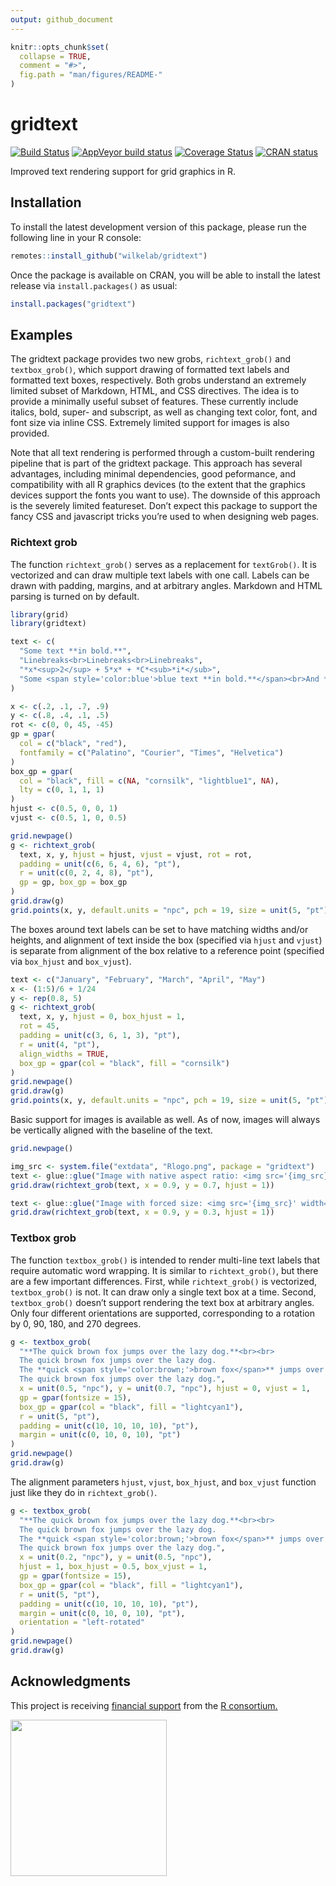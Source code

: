 ```yaml
---
output: github_document
---
```


<!-- README.md is generated from README.Rmd. Please edit that file -->

```r
knitr::opts_chunk$set(
  collapse = TRUE,
  comment = "#>",
  fig.path = "man/figures/README-"
)
```

# gridtext

<!-- badges: start -->
[![Build Status](https://travis-ci.org/wilkelab/gridtext.svg?branch=master)](https://travis-ci.org/wilkelab/gridtext)
[![AppVeyor build status](https://ci.appveyor.com/api/projects/status/github/clauswilke/gridtext?branch=master&svg=true)](https://ci.appveyor.com/project/clauswilke/gridtext)
[![Coverage Status](https://img.shields.io/codecov/c/github/wilkelab/gridtext/master.svg)](https://codecov.io/github/wilkelab/gridtext?branch=master)
[![CRAN status](https://www.r-pkg.org/badges/version/gridtext)](https://cran.r-project.org/package=gridtext)
<!-- badges: end -->

Improved text rendering support for grid graphics in R.


## Installation

To install the latest development version of this package, please run the following line in your R console:

```r
remotes::install_github("wilkelab/gridtext")
```

Once the package is available on CRAN, you will be able to install the latest release via `install.packages()` as usual:

```r
install.packages("gridtext")
```


## Examples

The gridtext package provides two new grobs, `richtext_grob()` and `textbox_grob()`, which support drawing of formatted text labels and formatted text boxes, respectively. Both grobs understand an extremely limited subset of Markdown, HTML, and CSS directives. The idea is to provide a minimally useful subset of features. These currently include italics, bold, super- and subscript, as well as changing text color, font, and font size via inline CSS. Extremely limited support for images is also provided.

Note that all text rendering is performed through a custom-built rendering pipeline that is part of the gridtext package. This approach has several advantages, including minimal dependencies, good peformance, and compatibility with all R graphics devices (to the extent that the graphics devices support the fonts you want to use). The downside of this approach is the severely limited featureset. Don't expect this package to support the fancy CSS and javascript tricks you're used to when designing web pages.

### Richtext grob

The function `richtext_grob()` serves as a replacement for `textGrob()`. It is vectorized and can draw multiple text labels with one call. Labels can be drawn with padding, margins, and at arbitrary angles. Markdown and HTML parsing is turned on by default.

```r
library(grid)
library(gridtext)

text <- c(
  "Some text **in bold.**",
  "Linebreaks<br>Linebreaks<br>Linebreaks",
  "*x*<sup>2</sup> + 5*x* + *C*<sub>*i*</sub>",
  "Some <span style='color:blue'>blue text **in bold.**</span><br>And *italics text.*<br>And some <span style='font-size:18pt; color:black'>large</span> text."
)

x <- c(.2, .1, .7, .9)
y <- c(.8, .4, .1, .5)
rot <- c(0, 0, 45, -45)
gp = gpar(
  col = c("black", "red"),
  fontfamily = c("Palatino", "Courier", "Times", "Helvetica")
)
box_gp = gpar(
  col = "black", fill = c(NA, "cornsilk", "lightblue1", NA),
  lty = c(0, 1, 1, 1)
)
hjust <- c(0.5, 0, 0, 1)
vjust <- c(0.5, 1, 0, 0.5)

grid.newpage()
g <- richtext_grob(
  text, x, y, hjust = hjust, vjust = vjust, rot = rot, 
  padding = unit(c(6, 6, 4, 6), "pt"),
  r = unit(c(0, 2, 4, 8), "pt"),
  gp = gp, box_gp = box_gp
)
grid.draw(g)
grid.points(x, y, default.units = "npc", pch = 19, size = unit(5, "pt"))
```

The boxes around text labels can be set to have matching widths and/or heights, and alignment of text inside the box (specified via `hjust` and `vjust`) is separate from alignment of the box relative to a reference point (specified via `box_hjust` and `box_vjust`).

```r
text <- c("January", "February", "March", "April", "May")
x <- (1:5)/6 + 1/24
y <- rep(0.8, 5)
g <- richtext_grob(
  text, x, y, hjust = 0, box_hjust = 1,
  rot = 45,
  padding = unit(c(3, 6, 1, 3), "pt"),
  r = unit(4, "pt"),
  align_widths = TRUE,
  box_gp = gpar(col = "black", fill = "cornsilk")
)
grid.newpage()
grid.draw(g)
grid.points(x, y, default.units = "npc", pch = 19, size = unit(5, "pt"))
```

Basic support for images is available as well. As of now, images will always be vertically aligned with the baseline of the text.
```r
grid.newpage()

img_src <- system.file("extdata", "Rlogo.png", package = "gridtext")
text <- glue::glue("Image with native aspect ratio: <img src='{img_src}' width='100'/> And some more text.")
grid.draw(richtext_grob(text, x = 0.9, y = 0.7, hjust = 1))

text <- glue::glue("Image with forced size: <img src='{img_src}' width='100' height='30'/> And some more text.")
grid.draw(richtext_grob(text, x = 0.9, y = 0.3, hjust = 1))

```


### Textbox grob

The function `textbox_grob()` is intended to render multi-line text labels that require automatic word wrapping. It is similar to `richtext_grob()`, but there are a few important differences. First, while `richtext_grob()` is vectorized, `textbox_grob()` is not. It can draw only a single text box at a time. Second, `textbox_grob()` doesn't support rendering the text box at arbitrary angles. Only four different orientations are supported, corresponding to a rotation by 0, 90, 180, and 270 degrees.

```r
g <- textbox_grob(
  "**The quick brown fox jumps over the lazy dog.**<br><br>
  The quick brown fox jumps over the lazy dog.
  The **quick <span style='color:brown;'>brown fox</span>** jumps over the lazy dog.
  The quick brown fox jumps over the lazy dog.",
  x = unit(0.5, "npc"), y = unit(0.7, "npc"), hjust = 0, vjust = 1,
  gp = gpar(fontsize = 15),
  box_gp = gpar(col = "black", fill = "lightcyan1"),
  r = unit(5, "pt"),
  padding = unit(c(10, 10, 10, 10), "pt"),
  margin = unit(c(0, 10, 0, 10), "pt")
)
grid.newpage()
grid.draw(g)
```

The alignment parameters `hjust`, `vjust`, `box_hjust`, and `box_vjust` function just like they do in `richtext_grob()`.

```r
g <- textbox_grob(
  "**The quick brown fox jumps over the lazy dog.**<br><br>
  The quick brown fox jumps over the lazy dog.
  The **quick <span style='color:brown;'>brown fox</span>** jumps over the lazy dog.
  The quick brown fox jumps over the lazy dog.",
  x = unit(0.2, "npc"), y = unit(0.5, "npc"),
  hjust = 1, box_hjust = 0.5, box_vjust = 1,
  gp = gpar(fontsize = 15),
  box_gp = gpar(col = "black", fill = "lightcyan1"),
  r = unit(5, "pt"),
  padding = unit(c(10, 10, 10, 10), "pt"),
  margin = unit(c(0, 10, 0, 10), "pt"),
  orientation = "left-rotated"
)
grid.newpage()
grid.draw(g)
```

## Acknowledgments

This project is receiving [financial support](https://www.r-consortium.org/projects/awarded-projects) from the [R consortium.](https://www.r-consortium.org)

<img src="https://www.r-consortium.org/wp-content/uploads/sites/13/2016/09/RConsortium_Horizontal_Pantone.png" width="250">

